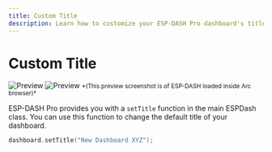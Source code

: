 ```yaml
---
title: Custom Title
description: Learn how to customize your ESP-DASH Pro dashboard's title using the setTitle function to replace the default browser tab text.
---
```



# Custom Title

<ProCallout />

<img className="my-6 hidden dark:block max-w-[500px] rounded-lg" src="/img/v5/features/custom-title-dark.png" alt="Preview" />
<img className="my-6 dark:hidden max-w-[500px] rounded-lg" src="/img/v5/features/custom-title-light.png" alt="Preview" />
<small>
*(This preview screenshot is of ESP-DASH loaded inside Arc browser)*
</small>

ESP-DASH Pro provides you with a <code>setTitle</code> function in the main ESPDash class. You can use this function to change the default title of your dashboard.

```cpp
dashboard.setTitle("New Dashboard XYZ");
```